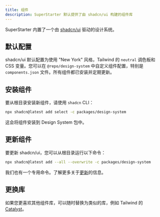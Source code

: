 ```yaml
---
title: 组件
description: SuperStarter 默认提供了由 shadcn/ui 构建的组件库
---
```


SuperStarter 内置了一个由 [shadcn/ui](https://ui.shadcn.com/) 驱动的设计系统。

## 默认配置

shadcn/ui 默认配置为使用 "New York" 风格，Tailwind 的 `neutral` 调色板和 CSS 变量。您可以在 `@repo/design-system` 中自定义组件配置，特别是 `components.json` 文件。所有组件都已安装并定期更新。

## 安装组件

要从根目录安装新组件，请使用 `shadcn` CLI：

```sh Terminal
npx shadcn@latest add select -c packages/design-system
```

这会将组件安装到 Design System 包中。

## 更新组件

要更新 shadcn/ui，您可以从根目录运行以下命令：

```sh Terminal
npx shadcn@latest add --all --overwrite -c packages/design-system
```

我们也有一个专用命令。了解更多关于[更新](/zh/setup/codebase/update)的信息。

## 更换库

如果您更喜欢其他组件库，可以随时替换为类似的库，例如 Tailwind 的 [Catalyst](https://catalyst.tailwindui.com/)。